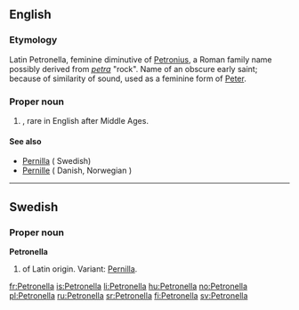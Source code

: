 ==English==

===Etymology===
Latin Petronella, feminine diminutive of [[Petronius]], a Roman family name possibly derived from ''[[petra]]'' "rock". Name of an obscure early saint; because of similarity of sound, used as a feminine form of [[Peter]].

===Proper noun===
{{en-proper noun}}

# {{given name|female|from=Latin}}, rare in English after Middle Ages.

====See also====
* [[Pernilla]] ( Swedish)
* [[Pernille]]  ( Danish, Norwegian )

----

==Swedish==

===Proper noun===
'''Petronella'''

# {{given name|female|lang=sv}} of Latin origin. Variant: [[Pernilla]].

[[fr:Petronella]]
[[is:Petronella]]
[[li:Petronella]]
[[hu:Petronella]]
[[no:Petronella]]
[[pl:Petronella]]
[[ru:Petronella]]
[[sr:Petronella]]
[[fi:Petronella]]
[[sv:Petronella]]